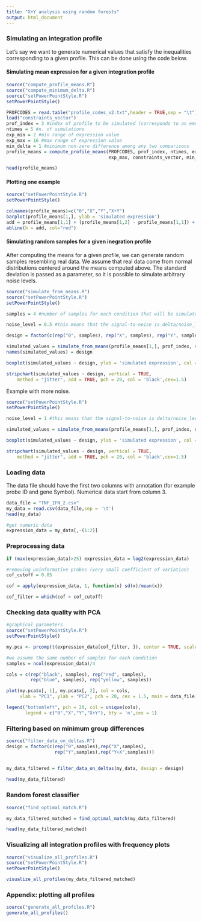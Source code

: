 ```yaml
---
title: "X+Y analysis using random forests"
output: html_document
---
```


### Simulating an integration profile
Let's say we want to generate numerical values that satisfy the inequalities corresponding to a 
given profile. This can be done using the code below.

#### Simulating mean expression for a given integration profile
```r
source("compute_profile_means.R")
source("compute_minimum_delta.R")
source("setPowerPointStyle.R")
setPowerPointStyle()

PROFCODES = read.table("profile_codes_v2.txt",header = TRUE,sep = "\t") #contains the definitions of all profiles
load("constraints_vector")
prof_index = 3 #index of profile to be simulated (corresponds to an emergent synergy)
ntimes = 5 #n. of simulations
exp_min = 2 #min range of expression value
exp_max = 16 #max range of expression value
min_delta = 1 #minimum non-zero difference among any two comparisons
profile_means = compute_profile_means(PROFCODES, prof_index, ntimes, exp_min, 
                                      exp_max, constraints_vector, min_delta)[ , 1:4]

head(profile_means)
```


#### Plotting one example
```r
source("setPowerPointStyle.R")
setPowerPointStyle()

colnames(profile_means)=c("0","X","Y","X+Y")
barplot(profile_means[1,], ylab = 'simulated expression')
add = profile_means[1,1] + (profile_means[1,2] - profile_means[1,1]) + (profile_means[1,3] - profile_means[1,1])
abline(h = add, col="red")
```


#### Simulating random samples for a given inegration profile
After computing the means for a given profile, we can generate random samples resembling real data. We assume that real data come from normal distributions centered around the means computed above. The standard deviation is passed as a parameter, so it is possible to simulate  arbitrary noise levels.

```r
source("simulate_from_means.R")
source("setPowerPointStyle.R")
setPowerPointStyle()

samples = 4 #number of samples for each condition that will be simulated

noise_level = 0.5 #this means that the signal-to-noise is delta/noise_level = 1/0.5

design = factor(c(rep("0", samples), rep("X", samples), rep("Y", samples), rep("Y+X", samples)))

simulated_values = simulate_from_means(profile_means[1,], prof_index, samples, noise_level, exp_min, exp_max)
names(simulated_values) = design

boxplot(simulated_values ~ design, ylab = 'simulated expression', col = 'gray')

stripchart(simulated_values ~ design, vertical = TRUE, 
    method = "jitter", add = TRUE, pch = 20, col = 'black',cex=1.5)

```

Example with more noise.
```r
source("setPowerPointStyle.R")
setPowerPointStyle()

noise_level = 1 #this means that the signal-to-noise is delta/noise_level = 1/1

simulated_values = simulate_from_means(profile_means[1,], prof_index, samples, noise_level, exp_min, exp_max)

boxplot(simulated_values ~ design, ylab = 'simulated expression', col = 'gray')

stripchart(simulated_values ~ design, vertical = TRUE, 
    method = "jitter", add = TRUE, pch = 20, col = 'black',cex=1.5)

```

### Loading data 
The data file should have the first two columns with annotation (for example probe ID and gene Symbol).
Numerical data start from column 3.

```r

data_file = "TNF_IFN_2.csv"
my_data = read.csv(data_file,sep = '\t')
head(my_data)

#get numeric data
expression_data = my_data[,-(1:2)]

```


### Preprocessing data
```r

if (max(expression_data)>25) expression_data = log2(expression_data)

#removing uninformative probes (very small coefficient of variation)
cof_cutoff = 0.05

cof = apply(expression_data, 1, function(x) sd(x)/mean(x))

cof_filter = which(cof > cof_cutoff)
```

### Checking data quality with PCA
```r
#graphical parameters
source("setPowerPointStyle.R")
setPowerPointStyle()

my.pca <- prcomp(t(expression_data[cof_filter, ]), center = TRUE, scale=TRUE)

#we assume the same number of samples for each condition
samples = ncol(expression_data)/4

cols = c(rep("black", samples), rep("red", samples),
         rep("blue", samples), rep("yellow", samples))

plot(my.pca$x[, 1], my.pca$x[, 2], col = cols,
     xlab = "PC1", ylab = "PC2", pch = 20, cex = 1.5, main = data_file)

legend("bottomleft", pch = 20, col = unique(cols), 
       legend = c("0","X","Y","X+Y"), bty = 'n',cex = 1)

```


### Filtering based on minimum group differences
```r
source("filter_data_on_deltas.R")
design = factor(c(rep("0",samples),rep("X",samples),
                  rep("Y",samples),rep("Y+X",samples)))


my_data_filtered = filter_data_on_deltas(my_data, design = design)
 
head(my_data_filtered)
```
 
### Random forest classifier
```r
source("find_optimal_match.R")

my_data_filtered_matched = find_optimal_match(my_data_filtered)

head(my_data_filtered_matched)

```

### Visualizing all integration profiles with frequency plots
```r
source("visualize_all_profiles.R")
source("setPowerPointStyle.R")
setPowerPointStyle()

visualize_all_profiles(my_data_filtered_matched)
```



### Appendix: plotting all profiles
```r
source("generate_all_profiles.R")
generate_all_profiles()
```